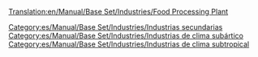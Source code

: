 [[Translation:en/Manual/Base Set/Industries/Food Processing Plant]]

{{es/Manual/Base Set/Industries/Industrias| nombre=Planta procesadora de alimentos
| imagen=en/Manual/Base Set/Industries/Foodprocplant.png
| climas=[[es/Manual/Clima|Subártico]], [[es/Manual/Clima|Subtropical]]
| acepta=[[es/Manual/Base Set/Cargos/Ganado|Ganado]], [[es/Manual/Base Set/Cargos/Trigo|Trigo]] (clima subártico), <br/>[[es/Manual/Base Set/Cargos/Fruta|Fruta]], [[es/Manual/Base Set/Cargos/Maíz|Maíz]] (clima subtropical)
| produce=[[es/Manual/Base Set/Cargos/Alimentos|Alimentos]]
| notas= Solo existe en los climas [[es/Manual/Clima|subártico]] y [[es/Manual/Clima|subtropical]] (no existe en el clima templado ni en fantasía). <br/>En el clima subártico los alimentos son necesarios para que los pueblos por encima de la línea de nieve crezcan. En el clima subtropical son necesarios los alimentos y el agua para que los pueblos de los desiertos crezcan.
}}


[[Category:es/Manual/Base Set/Industries/Industrias secundarias]]
[[Category:es/Manual/Base Set/Industries/Industrias de clima subártico]]
[[Category:es/Manual/Base Set/Industries/Industrias de clima subtropical]]